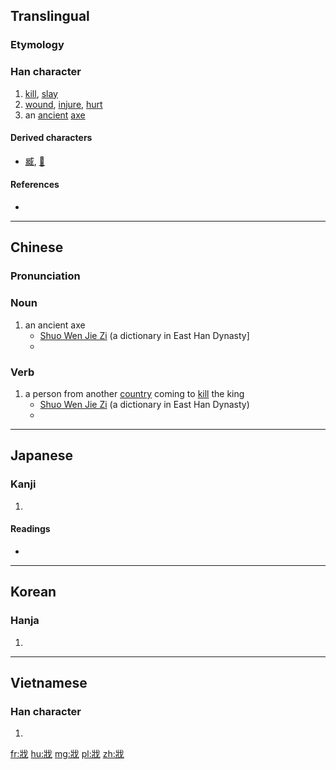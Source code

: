 ==Translingual==

===Etymology===
{{Han compound|爿|戈|ls=ic}}

===Han character===
{{Han char|rn=62|rad=戈|as=04|sn=8|four=23250|canj=VMI,XVMI|ids=⿰爿戈}}

# [[kill]], [[slay]]
# [[wound]], [[injure]], [[hurt]]
# an [[ancient]] [[axe]]

====Derived characters====
* [[臧]], [[𡸤]]

====References====
* {{Han ref|kx=0412.170|dkj=11562|dj=0754.140|hdz=21403.070|uh=6215|ud=25109|bh=A9CF|bd=43471}}

----

==Chinese==

===Pronunciation===
{{zh-pron
|m=qiāng
|c=coeng4
|mn=chhiâng
|cat=n,v
}}

===Noun===
{{zh-noun}}

# an ancient axe
#* [http://ctext.org/shuo-wen-jie-zi/ge-bu1#n34958 Shuo Wen Jie Zi] (a dictionary in East Han Dynasty]
#* {{zh-usex|戕：搶 也。他 國 臣 來 弑 君 曰 戕。从 戈 爿{qiáng} 聲。|[The character] 戕 [means] [a kind of] axe indeed. Other country's officer comes [to] kill [the] king is said to be 戕. [Its] radical [is] 戈 [and is pronounced] with 爿's sound.|CL}}

===Verb===
{{zh-verb}}
# a person from another [[country]] coming to [[kill]] the king
#* [http://ctext.org/shuo-wen-jie-zi/ge-bu1#n34958 Shuo Wen Jie Zi] (a dictionary in East Han Dynasty)
#* {{zh-usex|戕：搶 也。他 國 臣 來 弑 君 曰 戕。从 戈 爿{qiáng} 聲。|[The character] 戕 [means] [a kind of] axe indeed. Other country's officer comes [to] kill [the] king is said to be 戕. [Its] radical [is] 戈 [and is pronounced] with 爿's sound.|CL}}

----

==Japanese==

===Kanji===
{{ja-kanji|grade=|rs=戈04}}

# {{defn|lang=ja|sort=戈04}}

====Readings====
* {{ja-readings|on=[[しょう]] (shō), [[ぞう]] (zō), [[さん]] (san), [[そう]] (sō)|kun=[[ころす]] (korosu)}}

----

==Korean==

===Hanja===
{{ko-hanja|hangeul=장|eumhun=|rv=jang|mr=chang|y=cang}}

# {{defn|lang=ko|sort=戈04}}

----

==Vietnamese==

===Han character===
{{vi-hantu|tường}}

# {{defn|lang=vi}}

[[fr:戕]]
[[hu:戕]]
[[mg:戕]]
[[pl:戕]]
[[zh:戕]]